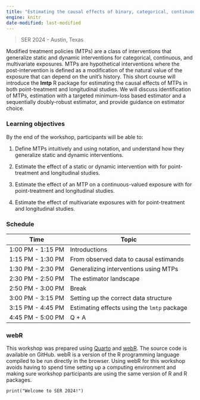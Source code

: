 ```yaml
---
title: "Estimating the causal effects of binary, categorical, continuous, and multivariate exposures in R"
engine: knitr
date-modified: last-modified
---
```


> SER 2024 - Austin, Texas

::: tldr
Modified treatment policies (MTPs) are a class of interventions that generalize static and dynamic interventions for categorical, continuous, and multivariate exposures. MTPs are hypothetical interventions where the post-intervention is defined as a modification of the natural value of the exposure that can depend on the unit’s history. This short course will introduce the **lmtp** R package for estimating the causal effects of MTPs in both point-treatment and longitudinal studies. We will discuss identification of MTPs, estimation with a targeted minimum-loss based estimator and a sequentially doubly-robust estimator, and provide guidance on estimator choice.
:::

### Learning objectives

By the end of the workshop, participants will be able to:

1.  Define MTPs intuitively and using notation, and understand how they generalize static and dynamic interventions.

2.  Estimate the effect of a static or dynamic intervention with \textbf{lmtp} for point-treatment and longitudinal studies.

3.  Estimate the effect of an MTP on a continuous-valued exposure with \textbf{lmtp} for point-treatment and longitudinal studies.

4.  Estimate the effect of multivariate exposures with \textbf{lmtp} for point-treatment and longitudinal studies.

### Schedule

| Time              | Topic                                       |
|-------------------|---------------------------------------------|
| 1:00 PM - 1:15 PM | Introductions                               |
| 1:15 PM - 1:30 PM | From observed data to causal estimands      |
| 1:30 PM - 2:30 PM | Generalizing interventions using MTPs       |
| 2:30 PM - 2:50 PM | The estimator landscape                     |
| 2:50 PM - 3:00 PM | Break                                       |
| 3:00 PM - 3:15 PM | Setting up the correct data structure       |
| 3:15 PM - 4:45 PM | Estimating effects using the `lmtp` package |
| 4:45 PM - 5:00 PM | Q + A                                       |

### webR

This workshop was prepared using [Quarto](https://quarto.org/) and [webR](https://docs.r-wasm.org/webr/latest/). The source code is available on GitHub. webR is a version of the R programming language compiled to be run directly in the browser. Using webR for this workshop avoids having to spend time setting up a computing environment and making sure workshop participants are using the same version of R and R packages.

```webr-r
print("Welcome to SER 2024!")
```
